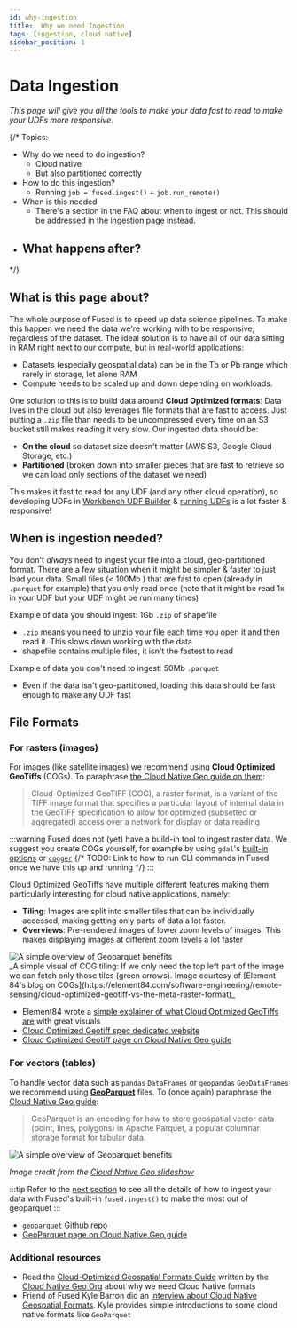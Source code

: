 ```yaml
---
id: why-ingestion
title:  Why we need Ingestion
tags: [ingestion, cloud native]
sidebar_position: 1
---
```


# Data Ingestion

_This page will give you all the tools to make your data fast to read to make your UDFs more responsive._

{/*
Topics:
- Why do we need to do ingestion?
    - Cloud native
    - But also partitioned correctly
- How to do this ingestion?
    - Running `job = fused.ingest()` + `job.run_remote()`
- When is this needed
    - There's a section in the FAQ about when to ingest or not. This should be addressed in the ingestion page instead. 
- What happens after?
    - 
 */}

## What is this page about?

The whole purpose of Fused is to speed up data science pipelines. 
To make this happen we need the data we're working with to be responsive, regardless of the dataset. The ideal solution is to have all of our data sitting in RAM right next to our compute, but in real-world applications:
- Datasets (especially geospatial data) can be in the Tb or Pb range which rarely in storage, let alone RAM
- Compute needs to be scaled up and down depending on workloads.

One solution to this is to build data around **Cloud Optimized formats**: Data lives in the cloud but also leverages file formats that are fast to access. Just putting a `.zip` file than needs to be uncompressed every time on an S3 bucket still makes reading it very slow. Our ingested data should be:
- **On the cloud** so dataset size doesn't matter (AWS S3, Google Cloud Storage, etc.)
- **Partitioned** (broken down into smaller pieces that are fast to retrieve so we can load only sections of the dataset we need)

This makes it fast to read for any UDF (and any other cloud operation), so developing UDFs in [Workbench UDF Builder](/workbench/udf-builder/) & [running UDFs](/core-concepts/run-udfs/) is a lot faster & responsive!

## When is ingestion needed?

You don't _always_ need to ingest your file into a cloud, geo-partitioned format. There are a few situation when it might be simpler & faster to just load your data. 
Small files (< 100Mb ) that are fast to open (already in `.parquet` for example) that you only read once (note that it might be read 1x in your UDF but your UDF might be run many times)

Example of data you should ingest: 1Gb `.zip` of shapefile
- `.zip` means you need to unzip your file each time you open it and then read it. This slows down working with the data
- shapefile contains multiple files, it isn't the fastest to read

Example of data you don't need to ingest: 50Mb `.parquet`
- Even if the data isn't geo-partitioned, loading this data should be fast enough to make any UDF fast 

## File Formats

### For rasters (images)

For images (like satellite images) we recommend using **Cloud Optimized GeoTiffs** (COGs). To paraphrase [the Cloud Native Geo guide on them](https://guide.cloudnativegeo.org/cloud-optimized-geotiffs/intro.html):

> Cloud-Optimized GeoTIFF (COG), a raster format, is a variant of the TIFF image format that specifies a particular layout of internal data in the GeoTIFF specification to allow for optimized (subsetted or aggregated) access over a network for display or data reading

:::warning
    Fused does not (yet) have a build-in tool to ingest raster data. We suggest you create COGs yourself, for example by using `gdal`'s [built-in options](https://gdal.org/en/stable/drivers/raster/cog.html#examples) or [`cogger`](https://github.com/airbusgeo/cogger?tab=readme-ov-file#usage)
    {/* TODO: Link to how to run CLI commands in Fused once we have this up and running */}
:::

Cloud Optimized GeoTiffs have multiple different features making them particularly interesting for cloud native applications, namely:
- **Tiling**: Images are split into smaller tiles that can be individually accessed, making getting only parts of data a lot faster.
- **Overviews**: Pre-rendered images of lower zoom levels of images. This makes displaying images at different zoom levels a lot faster


<div style={{textAlign: 'center'}}>
<img src={ImgCOGE84} alt="A simple overview of Geoparquet benefits" style={{width: 400}} />
</div>
_A simple visual of COG tiling: If we only need the top left part of the image we can fetch only those tiles (green arrows). Image courtesy of [Element 84's blog on COGs](https://element84.com/software-engineering/remote-sensing/cloud-optimized-geotiff-vs-the-meta-raster-format)_

- Element84 wrote a [simple explainer of what Cloud Optimized GeoTiffs are](https://element84.com/software-engineering/remote-sensing/cloud-optimized-geotiff-vs-the-meta-raster-format) with great visuals
- [Cloud Optimized Geotiff spec dedicated website](https://cogeo.org/)
- [Cloud Optimized Geotiff page on Cloud Native Geo guide](https://guide.cloudnativegeo.org/cloud-optimized-geotiffs/intro.html)

### For vectors (tables)

To handle vector data such as `pandas` `DataFrames` or `geopandas` `GeoDataFrames` we recommend using **[GeoParquet](https://github.com/opengeospatial/geoparquet)** files. To (once again) paraphrase the [Cloud Native Geo guide](https://guide.cloudnativegeo.org/geoparquet/):

> GeoParquet is an encoding for how to store geospatial vector data (point, lines, polygons) in Apache Parquet, a popular columnar storage format for tabular data.


<div style={{textAlign: 'center'}}>
<img src={ImgGeoParquet} alt="A simple overview of Geoparquet benefits" style={{width: 800}} />
</div>

_Image credit from the [Cloud Native Geo slideshow](https://guide.cloudnativegeo.org/overview.html#/geoparquet)_

:::tip
    Refer to the [next section](/core-concepts/data%20ingestion/ingestion-your-data/) to see all the details of how to ingest your data with Fused's built-in `fused.ingest()` to make the most out of geoparquet
:::

- [`geoparquet` Github repo](https://github.com/opengeospatial/geoparquet)
- [GeoParquet page on Cloud Native Geo guide](https://guide.cloudnativegeo.org/geoparquet/)

### Additional resources

- Read the [Cloud-Optimized Geospatial Formats Guide](https://guide.cloudnativegeo.org/) written by the [Cloud Native Geo Org](https://cloudnativegeo.org/) about why we need Cloud Native formats
- Friend of Fused Kyle Barron did an [interview about Cloud Native Geospatial Formats](https://cloudnativegeo.org/blog/2024/12/interview-with-kyle-barron-on-geoarrow-and-geoparquet-and-the-future-of-geospatial-data-analysis/). Kyle provides simple introductions to some cloud native formats like `GeoParquet`